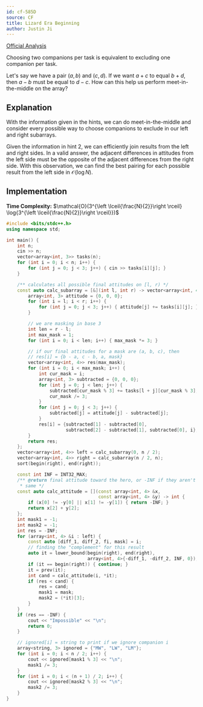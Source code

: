 ```yaml
---
id: cf-585D
source: CF
title: Lizard Era Beginning
author: Justin Ji
---
```


[Official Analysis](https://codeforces.com/blog/entry/20898)

<Spoiler title = "Hint 1">

Choosing two companions per task is equivalent to excluding one companion
per task.

</Spoiler>

<Spoiler title = "Hint 2">

Let's say we have a pair $(a, b)$ and $(c, d)$. If we want $a + c$ to equal $b + d$,
then $a - b$ must be equal to $d - c$. How can this help us perform meet-in-the-middle on the
array?

</Spoiler>

<Spoiler title = "Explanation">

## Explanation

With the information given in the hints, we can do meet-in-the-middle and consider every possible
way to choose companions to exclude in our left and right subarrays.

Given the information in hint 2, we can efficiently join results from the
left and right sides. In a valid answer, the adjacent differences in attitudes from the 
left side must be the opposite of the adjacent differences from the right side.
With this observation, we can find the best pairing for each possible
result from the left side in $\mathcal{O}(\log{N})$.

## Implementation

**Time Complexity:** $\mathcal{O}(3^{\left \lceil{\frac{N}{2}}\right \rceil}
\log{3^{\left \lceil{\frac{N}{2}}\right \rceil}})$

<LanguageSection>
<CPPSection>

```cpp
#include <bits/stdc++.h>
using namespace std;

int main() {
	int n;
	cin >> n;
	vector<array<int, 3>> tasks(n);
	for (int i = 0; i < n; i++) {
		for (int j = 0; j < 3; j++) { cin >> tasks[i][j]; }
	}

	/** calculates all possible final attitudes on [l, r) */
	const auto calc_subarray = [&](int l, int r) -> vector<array<int, 4>> {
		array<int, 3> attitude = {0, 0, 0};
		for (int i = l; i < r; i++) {
			for (int j = 0; j < 3; j++) { attitude[j] += tasks[i][j]; }
		}

		// we are masking in base 3
		int len = r - l;
		int max_mask = 1;
		for (int i = 0; i < len; i++) { max_mask *= 3; }

		// if our final attitudes for a mask are (a, b, c), then
		// res[i] = {b - a, c - b, a, mask}
		vector<array<int, 4>> res(max_mask);
		for (int i = 0; i < max_mask; i++) {
			int cur_mask = i;
			array<int, 3> subtracted = {0, 0, 0};
			for (int j = 0; j < len; j++) {
				subtracted[cur_mask % 3] += tasks[l + j][cur_mask % 3];
				cur_mask /= 3;
			}
			for (int j = 0; j < 3; j++) {
				subtracted[j] = attitude[j] - subtracted[j];
			}
			res[i] = {subtracted[1] - subtracted[0],
			          subtracted[2] - subtracted[1], subtracted[0], i};
		}
		return res;
	};
	vector<array<int, 4>> left = calc_subarray(0, n / 2);
	vector<array<int, 4>> right = calc_subarray(n / 2, n);
	sort(begin(right), end(right));

	const int INF = INT32_MAX;
	/** @return final attitude toward the hero, or -INF if they aren't all the
	 * same */
	const auto calc_attitude = [](const array<int, 4> &x,
	                              const array<int, 4> &y) -> int {
		if (x[0] != -y[0] || x[1] != -y[1]) { return -INF; }
		return x[2] + y[2];
	};
	int mask1 = -1;
	int mask2 = -1;
	int res = -INF;
	for (array<int, 4> &i : left) {
		const auto [diff_1, diff_2, fi, mask] = i;
		// finding the "complement" for this result
		auto it = lower_bound(begin(right), end(right),
		                      array<int, 4>{-diff_1, -diff_2, INF, 0});
		if (it == begin(right)) { continue; }
		it = prev(it);
		int cand = calc_attitude(i, *it);
		if (res < cand) {
			res = cand;
			mask1 = mask;
			mask2 = (*it)[3];
		}
	}
	if (res == -INF) {
		cout << "Impossible" << "\n";
		return 0;
	}

	// ignored[i] = string to print if we ignore companion i
	array<string, 3> ignored = {"MW", "LW", "LM"};
	for (int i = 0; i < n / 2; i++) {
		cout << ignored[mask1 % 3] << "\n";
		mask1 /= 3;
	}
	for (int i = 0; i < (n + 1) / 2; i++) {
		cout << ignored[mask2 % 3] << "\n";
		mask2 /= 3;
	}
}
```

</CPPSection>
</LanguageSection>

</Spoiler>
